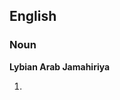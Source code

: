 ==English==

===Noun===
'''Lybian Arab Jamahiriya'''

# {{misspelling of|Libyan Arab Jamahiriya}}

{{count page|[[Wiktionary:Page count]]}}